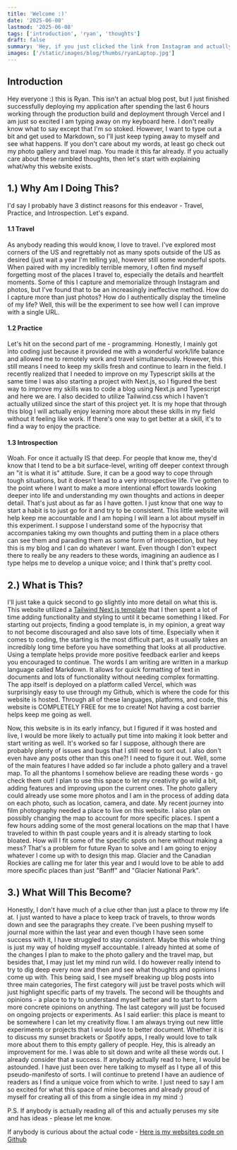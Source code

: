 ```yaml
---
title: 'Welcome :)'
date: '2025-06-08'
lastmod: '2025-06-08'
tags: ['introduction', 'ryan', 'thoughts']
draft: false
summary: 'Hey, if you just clicked the link from Instagram and actually care for more, click here'
images: ['/static/images/blog/thumbs/ryanLaptop.jpg']
---
```


## Introduction

Hey everyone :\) this is Ryan. This isn't an actual blog post, but I just finished successfully deploying my application after 
spending the last 6 hours working through the production build and deployment through Vercel and I am just so excited I am typing away
on my keyboard here. I don't really know what to say except that I'm so stoked. However, I want to type out a bit and get used to Markdown, so I'll
just keep typing away to myself and see what happens. If you don't care about my words, at least go check out my photo gallery and travel map. You made it this far already.
If you actually care about these rambled thoughts, then let's start with explaining what/why this website exists.

## 1.\) Why Am I Doing This?
I'd say I probably have 3 distinct reasons for this endeavor - Travel, Practice, and Introspection. Let's expand. 

#### 1.1 Travel
As anybody reading this would know, I love to travel. I've explored most corners of the US and regrettably not as many spots outside of the US as desired (just wait a year I'm telling ya), however still 
some wonderful spots. When paired with my incredibly terrible memory, I often find myself forgetting most of the places I travel to, especially the details and heartfelt moments. Some of this I capture and 
memorialize through Instagram and photos, but I've found that to be an increasingly ineffective method. How do I capture more than just photos? How do I authentically display the timeline of my life? Well,
this will be the experiment to see how well I can improve with a single URL.

#### 1.2 Practice
Let's hit on the second part of me - programming. Honestly, I mainly got into coding just because it provided me with a wonderful work/life balance and allowed me to remotely work and travel simultaneously.
However, this still means I need to keep my skills fresh and continue to learn in the field. I recently realized that I needed to improve on my Typescript skills at the same time I was also starting a project with
Next.js, so I figured the best way to improve my skills was to code a blog using Next.js and Typescript and here we are. I also decided to utilize Tailwind.css which I haven't actually utilized since the start of this project
yet. It is my hope that through this blog I will actually enjoy learning more about these skills in my field without it feeling like work. If there's one way to get better at a skill, it's to find a way to enjoy the 
practice. 

#### 1.3 Introspection
Woah. For once it actually IS that deep. For people that know me, they'd know that I tend to be a bit surface-level, writing off deeper context through an "it is what it is" attitude. Sure, it can be a good way to cope
through tough situations, but it doesn't lead to a very introspective life. I've gotten to the point where I want to make a more intentional effort towards looking deeper into life and understanding my own thoughts and actions
in deeper detail. That's just about as far as I have gotten. I just know that one way to start a habit is to just go for it and try to be consistent. This little website will help keep me accountable and I am hoping I will learn
a lot about myself in this experiment. I suppose I understand some of the hypocrisy that accompanies taking my own thoughts and putting them in a place others can see them and parading them as some form of introspection, but hey this is my blog
and I can do whatever I want. Even though I don't expect there to really be any readers to these words, imagining an audience as I type helps me to develop a unique voice; and I think that's pretty cool.

## 2.\) What is This?
I'll just take a quick second to go slightly into more detail on what this is. This website utilized a [Tailwind Next.js template](https://github.com/timlrx/tailwind-nextjs-starter-blog) that I then spent a lot of time adding functionality and styling to until it became something I liked. For starting out
projects, finding a good template is, in my opinion, a great way to not become discouraged and also save lots of time. Especially when it comes to coding, the starting is the most difficult part, as it usually takes an incredibly long time before you have something
that looks at all productive. Using a template helps provide more positive feedback earlier and keeps you encouraged to continue. The words I am writing are written in a markup language called Markdown. It allows for quick formatting of text
in documents and lots of functionality without needing complex formatting. The app itself is deployed on a platform called Vercel, which was surprisingly easy to use through my Github, which is where the code for this website is hosted. Through all of these languages, 
platforms, and code, this website is COMPLETELY FREE for me to create! Not having a cost barrier helps keep me going as well.

Now, this website is in its early infancy, but I figured if it was hosted and live, I would be more likely to actually put time into making it look better and start writing as well. It's worked so far I suppose, although there are probably plenty of issues and bugs that I still need to sort out. I also don't even have any posts other than this one?! I need to figure it out.
Well, some of the main features I have added so far include a photo gallery and a travel map. To all the phantoms I somehow believe are reading these words - go check them out! I plan to use this space to let my creativity go wild a bit, adding features and improving upon the current ones. The photo gallery could 
already use some more photos and I am in the process of adding data on each photo, such as location, camera, and date. My recent journey into film photography needed a place to live on this website. I also plan on possibly changing the map to account for more specific places.
I spent a few hours adding some of the most general locations on the map that I have traveled to within th past couple years and it is already starting to look bloated. How will I fit some of the specific spots on here without making a mess? That's a problem for future Ryan to solve
and I am going to enjoy whatever I come up with to design this map. Glacier and the Canadian Rockies are calling me for later this year and I would love to be able to add more specific places than just "Banff" and "Glacier National Park". 

## 3.\) What Will This Become?
Honestly, I don't have much of a clue other than just a place to throw my life at. I just wanted to have a place to keep track of travels, to throw words down and see the paragraphs they create. I've been pushing myself to journal more within the last year and even though I have seen some 
success with it, I have struggled to stay consistent. Maybe this whole thing is just my way of holding myself accountable. I already hinted at some of the changes I plan to make to the photo gallery and the travel map, but besides that, I may just let my mind run wild. I do however really intend
to try to dig deep every now and then and see what thoughts and opinions I come up with. This being said, I see myself breaking up blog posts into three main categories, The first category will just be travel posts which will just highlight specific parts of my travels. The second will be thoughts
and opinions - a place to try to understand myself better and to start to form more concrete opinions on anything. The last category will just be focused on ongoing projects or experiments. As I said earlier: this place is meant to be somewhere I can let my creativity flow. I am always trying out new little
experiments or projects that I would love to better document. Whether it is to discuss my sunset brackets or Spotify apps, I really would love to talk more about them to this empty gallery of people. Hey, this is already an improvement for me. I was able to sit down and write all these words out. 
I already consider that a success. If anybody actually read to here, I would be astounded. I have just been over here talking to myself as I type all of this pseudo-manifesto of sorts. I will continue to pretend I have an audience of readers as I find a unique voice from which to write. I just need 
to say I am so excited for what this space of mine becomes and already proud of myself for creating all of this from a single idea in my mind :\) 

P.S. If anybody is actually reading all of this and actually peruses my site and has ideas - please let me know.

If anybody is curious about the actual code - [Here is my websites code on Github](https://github.com/RyanCedzo/thebookofryan)